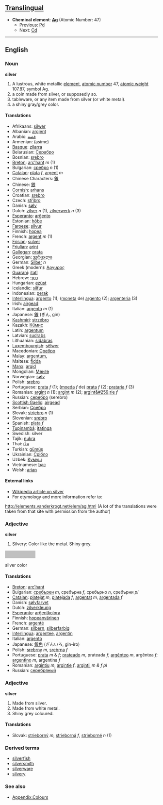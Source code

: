 ==[[Translingual]]==

*'''Chemical element''': '''[[Ag]]''' (Atomic Number: 47)
**Previous: [[Palladium|Pd]]
**Next: [[Cadmium|Cd]]

----
==English==
===Noun===
'''silver'''

# A lustrous, white metallic [[element]], [[atomic number]] 47, [[atomic weight]] 107.87, symbol Ag.
# a coin made from silver, or supposedly so.
# tableware, or any item made from silver (or white metal).
# a shiny gray/grey color.

==== Translations ====
*Afrikaans: [[silwer]]
*Albanian: [[argjent]]
*Arabic: [[فضة]]
*Armenian: (asime)
*[[Basque]]: [[zilarra]]
*Belarusian: [[Серабро]]
*Bosnian: [[srebro]]
*[[Breton]]: [[arc'hant]] ''m'' (1)
*Bulgarian: [[сребро]] ''n'' (1)
*[[Catalan]]: [[plata]] ''f'', [[argent]] ''m''
*Chinese Characters: [[銀]]
*Chinese: [[銀]]
*[[Cornish]]: [[arhans]]
*Croatian: [[srebro]]
*Czech: [[stříbro]]
*Danish: [[sølv]]
*Dutch: [[zilver]] ''n'' (1), [[zilverwerk]] ''n'' (3)
*[[Esperanto]]: [[arĝento]]
*Estonian: [[hõbe]]
*[[Faroese]]: [[silvur]]
*Finnish: [[hopea]]
*French: [[argent]] ''m'' (1)
*[[Frisian]]: [[sulver]]
*[[Friulian]]: [[arint]]
*[[Gallegan]]: [[prata]]
*Georgian: [[ვერცxლი]]
*German: [[Silber]] ''n''
*Greek (modern): [[Αργυρος]]
*[[Guarani]]: [[itatĩ]]
*Hebrew: [[כסף]]
*Hungarian: [[ezüst]]
*Icelandic: [[silfur]]
*Indonesian: [[perak]]
*[[Interlingua]]: [[argento]] (1); ([[moneta]] de) [[argento]] (2); [[argenteria]] (3)
*Irish: [[airgead]]
*Italian: [[argento]] ''m'' (1)
*Japanese: [[銀]] (ぎん, gin)
*[[Kashmiri]]: [[strzébro]]
*Kazakh: [[Кüмис]]
*Latin: [[argentum]]
*Latvian: [[sudrabs]]
*Lithuanian: [[sidabras]]
*[[Luxembourgish]]: [[sëlwer]]
*Macedonian: [[Сребро]]
*Malay: [[argentum,]]
*Maltese: [[fidda]]
*[[Manx]]: [[argid]]
*Mongolian: [[Мөнгө]]
*Norwegian: [[sølv]]
*Polish: [[srebro]]
*Portuguese: [[prata]] ''f'' (1); ([[moeda]] ''f'' de) [[prata]] ''f'' (2); [[prataria]] ''f'' (3)
*Romanian: [[argint]] ''n'' (1); [[argint]] ''m'' (2); [[argint&#259;rie]] ''f''
*Russian: [[серебро]] (serebro)
*[[Scottish Gaelic]]: [[airgead]]
*Serbian: [[Сребро]]
*Slovak: [[striebro]] ''n'' (1)
*Slovenian: [[srebro]]
*Spanish: [[plata]] ''f''
*[[Tupinambá]]: [[itatinga]]
*Swedish: silver
*Tajik: [[nukra]]
*Thai: [[เงิน]]
*Turkish: [[gümüş]]
*Ukrainian: [[Срiбло]]
*Uzbek: [[Кумуш]]
*Vietnamese: [[bạc]]
*Welsh: [[arian]]

====External links====
*[[w:en:silver|Wikipedia article on silver]]
*For etymology and more information refer to:
http://elements.vanderkrogt.net/elem/ag.html
(A lot of the translations were taken from that site with permission from the author)

===Adjective===
'''silver'''

# Silvery: Color like the metal. Shiny grey.

<div style="background-color:#C0C0C0; width:100px; height:25px;text-align:center">&nbsp;</div>silver color

====Translations====
* [[Breton]]: [[arc'hant]]
* Bulgarian: [[сребърен]] ''m'', сребърна ''f'', сребърно ''n'', сребърни ''pl''
* [[Catalan]]: [[platejat]] ''m'', [[platejada]] ''f'', [[argentat]] ''m'', [[argentada]] ''f''
* Danish: [[sølvfarvet]]
* Dutch: [[zilverkleurig]]
* [[Esperanto]]: [[arĝentkolora]]
* Finnish: [[hopeanvärinen]]
* French: [[argenté]]
* German: [[silbern]], [[silberfarbig]]
* [[Interlingua]]: [[argentee]], [[argentin]]
* Italian: [[argento]]
* Japanese: [[銀色]] (ぎんいろ, gin-iro)
* Polish: [[srebrny]] ''m'', [[srebrna]] ''f''
* Portuguese: [[prata]] ''m'' & ''f''; [[prateado]] ''m'', prateada ''f''; [[argênteo]] ''m'', argêntea ''f''; [[argentino]] ''m'', argentina ''f''
* Romanian: [[argintiu]] ''m'', [[argintie]] ''f'', [[argintii]] ''m & f pl''
* Russian: [[серебряный]]

===Adjective===
'''silver'''

#Made from silver.
#Made from white metal.
#Shiny grey coloured.

==== Translations ====
* Slovak: [[strieborný]] ''m'', [[strieborná]] ''f'', [[strieborné]] ''n'' (1)

===Derived terms===
*[[silverfish]]
*[[silversmith]]
*[[silverware]]
*[[silvery]]

===See also===
*[[Wiktionary_Appendix:Colours|Appendix:Colours]]